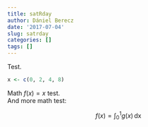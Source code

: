 ```yaml
---
title: satRday
author: Dániel Berecz
date: '2017-07-04'
slug: satrday
categories: []
tags: []
---
```


Test.

```r
x <- c(0, 2, 4, 8)
```

Math $f(x) = x$ test.  
And more math test:

$$
f(x) = \int_0^1 g(x) \, \text{dx}
$$

